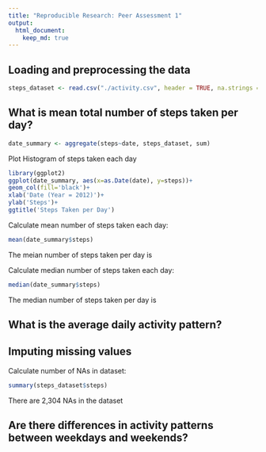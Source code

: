 ```yaml
---
title: "Reproducible Research: Peer Assessment 1"
output: 
  html_document:
    keep_md: true
---
```



## Loading and preprocessing the data

```r
steps_dataset <- read.csv("./activity.csv", header = TRUE, na.strings = 'NA')
```

## What is mean total number of steps taken per day?

```r
date_summary <- aggregate(steps~date, steps_dataset, sum)
```
Plot Histogram of steps taken each day

```r
library(ggplot2)
ggplot(date_summary, aes(x=as.Date(date), y=steps))+
geom_col(fill='black')+
xlab('Date (Year = 2012)')+
ylab('Steps')+
ggtitle('Steps Taken per Day')
```

Calculate mean number of steps taken each day:

```r
mean(date_summary$steps)
```

The meian number of steps taken per day is

Calculate median number of steps taken each day:

```r
median(date_summary$steps)
```

The median number of steps taken per day is

## What is the average daily activity pattern?



## Imputing missing values

Calculate number of NAs in dataset:

```r
summary(steps_dataset$steps)
```

There are 2,304 NAs in the dataset

## Are there differences in activity patterns between weekdays and weekends?
